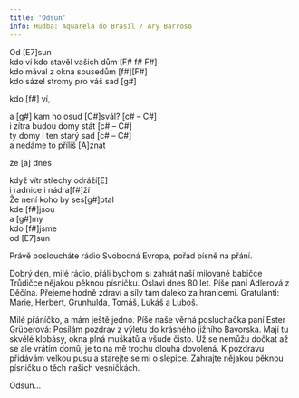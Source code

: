 ```yaml
---
title: 'Odsun'
info: Hudba: Aquarela do Brasil / Ary Barroso
---
```


Od [E7]sun\
kdo ví kdo stavěl vašich dům [F# f# F#]\
kdo mával z okna sousedům [f#][F#]\
kdo sázel stromy pro váš sad [g#]

kdo [f#] ví,

a [g#] kam ho osud [C#]svál? [c# – C#]\
i zítra budou domy stát [c# – C#]\
ty domy i ten starý sad [c# – C#]\
a nedáme to příliš [A]znát 

že [a] dnes

když vítr střechy odráží[E]\
i radnice i nádra[f#]ží\
Že není koho by ses[g#]ptal\
kde [f#]jsou\
a [g#]my\
kdo [f#]jsme\
od [E7]sun

Právě posloucháte rádio Svobodná Evropa, pořad písně na přání.

Dobrý den, milé rádio, přáli bychom si zahrát naší milované babičce Trůdičce nějakou pěknou písničku. Oslavi dnes 80 let. Píše paní Adlerová z Děčína. Přejeme hodně zdraví a síly tam daleko za hranicemi. Gratulanti: Marie, Herbert, Grunhulda, Tomáš, Lukáš a Luboš.

Milé přáníčko, a mám ještě jedno. Píše naše věrná posluchačka paní Ester Grüberová: Posílám pozdrav z výletu do krásného jižního Bavorska. Mají tu skvělé klobásy, okna plná muškátů a všude čisto. Už se nemůžu dočkat až se ale vrátím domů, je to na mě trochu dlouhá dovolená.  K pozdravu přidávám velkou pusu a starejte se mi o slepice. Zahrajte nějakou pěknou písničku o těch našich vesničkách.


Odsun...

